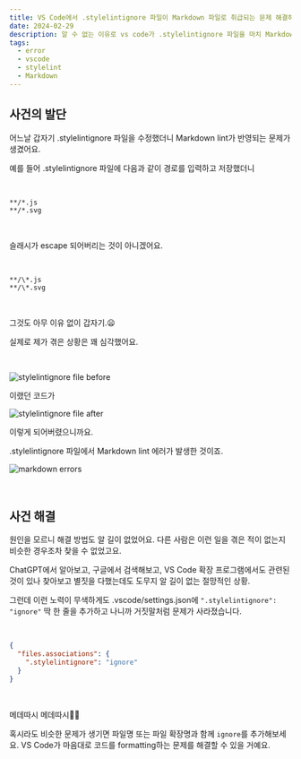 ```yaml
---
title: VS Code에서 .stylelintignore 파일이 Markdown 파일로 취급되는 문제 해결하기
date: 2024-02-29
description: 알 수 없는 이유로 vs code가 .stylelintignore 파일을 마치 Markdown 파일처럼 다루는 문제가 생겼다. 더 큰 문제는 나만 이런 현상을 겪은 듯하다는 점이다.
tags:
  - error
  - vscode
  - stylelint
  - Markdown
---
```


## 사건의 발단

어느날 갑자기 .stylelintignore 파일을 수정했더니 Markdown lint가 반영되는 문제가 생겼어요.

예를 들어 .stylelintignore 파일에 다음과 같이 경로를 입력하고 저장했더니

<br />

```text
**/*.js
**/*.svg
```

<br />

슬래시가 escape 되어버리는 것이 아니겠어요.

<br />

```text
**/\*.js
**/\*.svg
```

<br />

그것도 아무 이유 없이 갑자기.😦

실제로 제가 겪은 상황은 꽤 심각했어요.

<br />

![stylelintignore file before](stylelintignore.png)

이랬던 코드가

![stylelintignore file after](stylelintignore-after.png)

이렇게 되어버렸으니까요.

.stylelintignore 파일에서 Markdown lint 에러가 발생한 것이죠.

![markdown errors](errors.png)

<br />

## 사건 해결

원인을 모르니 해결 방법도 알 길이 없었어요. 다른 사람은 이런 일을 겪은 적이 없는지 비슷한 경우조차 찾을 수 없었고요.

ChatGPT에서 알아보고, 구글에서 검색해보고, VS Code 확장 프로그램에서도 관련된 것이 있나 찾아보고 별짓을 다했는데도 도무지 알 길이 없는 절망적인 상황.

그런데 이런 노력이 무색하게도 .vscode/settings.json에 `".stylelintignore": "ignore"` 딱 한 줄을 추가하고 나니까 거짓말처럼 문제가 사라졌습니다.

<br />

```json
{
  "files.associations": {
    ".stylelintignore": "ignore"
  }
}
```

<br />

메데따시 메데따시🎉🎉

혹시라도 비슷한 문제가 생기면 파일명 또는 파일 확장명과 함께 `ignore`를 추가해보세요. VS Code가 마음대로 코드를 formatting하는 문제를 해결할 수 있을 거예요.
